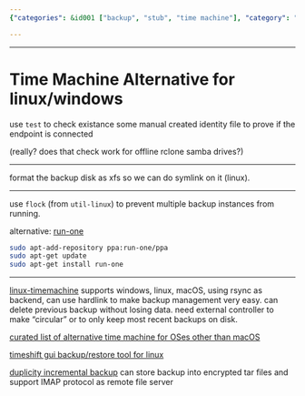 ```yaml
---
{"categories": &id001 ["backup", "stub", "time machine"], "category": "Backup software", "date": "2023-12-22 23:52:59", "description": "Linux-Timemachine is a versatile backup solution that serves as an alternative to Time Machine on Linux, Windows, and MacOS. It utilizes rsync for efficient backup support and employs hardlinks for streamlined management of backups.", "tags": *id001, "title": "Time Machine Alternative for linux/windows"}

---
```


------

# Time Machine Alternative for linux/windows

use `test` to check existance some manual created identity file to prove if the endpoint is connected

(really? does that check work for offline rclone samba drives?)

----

format the backup disk as xfs so we can do symlink on it (linux).

----

use `flock` (from `util-linux`) to prevent multiple backup instances from running.

alternative: [run-one](https://blog.dustinkirkland.com/2011/02/introducing-run-one-and-run-this-one.html)

```bash
sudo apt-add-repository ppa:run-one/ppa
sudo apt-get update
sudo apt-get install run-one
```

----

[linux-timemachine](https://github.com/cytopia/linux-timemachine#star-features) supports windows, linux, macOS, using rsync as backend, can use hardlink to make backup management very easy. can delete previous backup without losing data. need external controller to make "circular" or to only keep most recent backups on disk.

[curated list of alternative time machine for OSes other than macOS](https://alternativeto.net/software/time-machine/?platform=linux&p=2)

[timeshift gui backup/restore tool for linux](https://alternativeto.net/software/timeshift/about/)

[duplicity incremental backup](https://duplicity.gitlab.io/) can store backup into encrypted tar files and support IMAP protocol as remote file server



